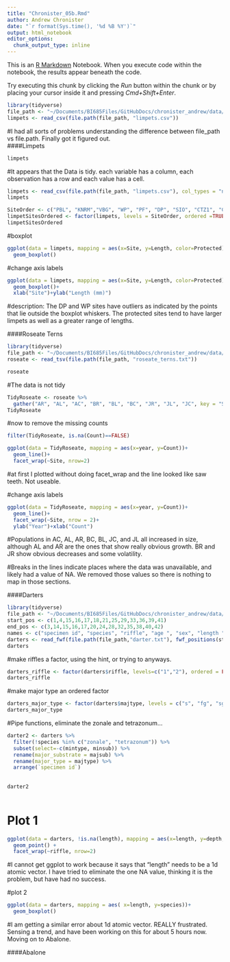 ```yaml
---
title: "Chronister_05b.Rmd"
author: Andrew Chronister
date: "`r format(Sys.time(), '%d %B %Y')`"
output: html_notebook
editor_options: 
  chunk_output_type: inline
---
```


This is an [R Markdown](http://rmarkdown.rstudio.com) Notebook. When you execute code within the notebook, the results appear beneath the code. 

Try executing this chunk by clicking the *Run* button within the chunk or by placing your cursor inside it and pressing *Cmd+Shift+Enter*. 

```r
library(tidyverse)
file_path <- "~/Documents/BI685Files/GitHubDocs/chronister_andrew/data/"
limpets <- read_csv(file.path(file_path, "limpets.csv"))
```
#I had all sorts of problems understanding the difference between file_path vs file.path.  Finally got it figured out.  
####Limpets
```r
limpets
```


#It appears that the Data is tidy. each variable has a column, each observation has a row and each value has a cell.
```r
limpets <- read_csv(file.path(file_path, "limpets.csv"), col_types = "ncc")
limpets
```

```r
SiteOrder <- c("PBL", "KNRM","VBG", "WP", "PF", "DP", "SIO", "CTZ1", "CTZ2", "CNM")
limpetSitesOrdered <- factor(limpets, levels = SiteOrder, ordered =TRUE)
limpetSitesOrdered

```

#boxplot
```r
ggplot(data = limpets, mapping = aes(x=Site, y=Length, color=Protected))+
  geom_boxplot()
```
#change axis labels
```r
ggplot(data = limpets, mapping = aes(x=Site, y=Length, color=Protected))+
  geom_boxplot()+
  xlab("Site")+ylab("Length (mm)")
```
#description: The DP and WP sites have outliers as indicated by the points that lie outside the boxplot whiskers.  The protected sites tend to have larger limpets as well as a greater range of lengths.  

####Roseate Terns

```r
library(tidyverse)
file_path <- "~/Documents/BI685Files/GitHubDocs/chronister_andrew/data/"
roseate <- read_tsv(file.path(file_path, "roseate_terns.txt"))

```
```r
roseate
```
#The data is not tidy
```r
TidyRoseate <- roseate %>% 
  gather("AR", "AL", "AC", "BR", "BL", "BC", "JR", "JL", "JC", key = "Site", value = "Count")
TidyRoseate

```
#now to remove the missing counts

```r
filter(TidyRoseate, is.na(Count)==FALSE)
```

```r
ggplot(data = TidyRoseate, mapping = aes(x=year, y=Count))+
  geom_line()+
  facet_wrap(~Site, nrow=2)

```
#at first I plotted without doing facet_wrap and the line looked like saw teeth.  Not useable. 

#change axis labels
```r
ggplot(data = TidyRoseate, mapping = aes(x=year, y=Count))+
  geom_line()+
  facet_wrap(~Site, nrow = 2)+
  ylab("Year")+xlab("Count")
```
#Populations in AC, AL, AR, BC, BL, JC, and JL all increased in size, although AL and AR are the ones that show really obvious growth.  BR and JR show obvious decreases and some volatility.  

#Breaks in the lines indicate places where the data was unavailable, and likely had a value of NA.  We removed those values so there is nothing to map in those sections.

####Darters

```r
library(tidyverse)
file_path <- "~/Documents/BI685Files/GitHubDocs/chronister_andrew/data/"
start_pos <- c(1,4,15,16,17,18,21,25,29,33,36,39,41)
end_pos <- c(3,14,15,16,17,20,24,28,32,35,38,40,42)
names <- c("specimen id", "species", "riffle", "age ", "sex", "length ", "depth", "velocity ", "temperature ", "majsub", "minsub", "majtype", "mintype")
darters <- read_fwf(file.path(file_path,"darter.txt"), fwf_positions(start_pos, end_pos, col_names = names),skip = 13)
darters

```
#make riffles a factor, using the hint, or trying to anyways.
```r
darters_riffle <- factor(darters$riffle, levels=c("1","2"), ordered = FALSE)
darters_riffle
```
#make major type an ordered factor
```r
darters_major_type <- factor(darters$majtype, levels = c("s", "fg", "sg", "lg", "c"), ordered = TRUE)
darters_major_type
```
#Pipe functions, eliminate the zonale and tetrazonum...
```r
darter2 <- darters %>%
  filter(!species %in% c("zonale", "tetrazonum")) %>%
  subset(select=-c(mintype, minsub)) %>%
  rename(major_substrate = majsub) %>%
  rename(major_type = majtype) %>%
  arrange(`specimen id`) 
  
  
darter2
  
```
# Plot 1
```r
ggplot(data = darters, !is.na(length), mapping = aes(x=length, y=depth, color=species, shape=species))+
  geom_point() +
  facet_wrap(~riffle, nrow=2)
```
#I cannot get ggplot to work because it says that "length" needs to be a 1d atomic vector.  I have tried to eliminate the one NA value, thinking it is the problem, but have had no success.  

#plot 2
```r
ggplot(data = darters, mapping = aes( x=length, y=species))+
  geom_boxplot()

```
#I am getting a similar error about 1d atomic vector.  REALLY frustrated. Sensing a trend, and have been working on this for about 5 hours now.  Moving on to Abalone.

####Abalone







